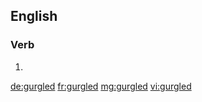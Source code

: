 ==English==

===Verb===
{{head|en}}

# {{en-past of|gurgle}}

[[de:gurgled]]
[[fr:gurgled]]
[[mg:gurgled]]
[[vi:gurgled]]